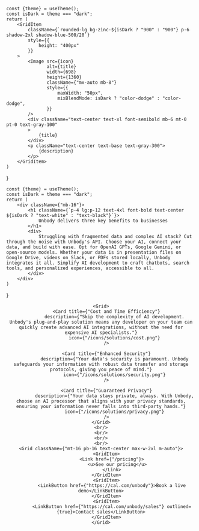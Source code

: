 

    const {theme} = useTheme();
    const isDark = theme === "dark";
    return (
        <GridItem
            className={`rounded-lg bg-zinc-${isDark ? "900" : "900"} p-6 shadow-2xl shadow-blue-500/20`}
            style={{
                height: "400px"
            }}
        >
            <Image src={icon}
                   alt={title}
                   width={698}
                   height={1360}
                   className={"mx-auto mb-8"}
                   style={{
                       maxWidth: "50px",
                       mixBlendMode: isDark ? "color-dodge" : "color-dodge",
                   }}
            />
            <div className="text-center text-xl font-semibold mb-6 mt-0 pt-0 text-gray-100"
            >
                {title}
            </div>
            <p className="text-center text-base text-gray-300">
                {description}
            </p>
        </GridItem>
    )
}


    const {theme} = useTheme();
    const isDark = theme === "dark";
    return (
        <div className={"mb-16"}>
            <h1 className={`p-4 lg:p-12 text-4xl font-bold text-center ${isDark ? "text-white" : "text-black"}`}>
                Unbody delivers three key benefits to businesses
            </h1>
            <div>
                Struggling with fragmented data and complex AI stack? Cut through the noise with Unbody's API. Choose your AI, connect your data, and build with ease. Opt for OpenAI GPTs, Google Gemini, or open-source models. Whether your data is in presentation files on Google Drive, videos on Slack, or PDFs stored locally, Unbody integrates it all. Simplify AI development to craft chatbots, search tools, and personalized experiences, accessible to all.
            </div>
        </div>
    )
}


<div className={"content-container min-h-screen"}>
    <Header/>

    <Grid>
        <Card title={"Cost and Time Efficiency"}
              description={"Skip the complexity of AI development. Unbody's plug-and-play solution means any developer on your team can quickly create advanced AI integrations, without the need for expensive AI specialists."}
              icon={"/icons/solutions/cost.png"}
        />

        <Card title={"Enhanced Security"}
              description={"Your data's security is paramount. Unbody safeguards your information with robust data transfer and storage protocols, giving you peace of mind."}
              icon={"/icons/solutions/security.png"}
        />

        <Card title={"Guaranteed Privacy"}
              description={"Your data stays private, always. With Unbody, choose an AI processor that aligns with your privacy standards, ensuring your information never falls into third-party hands."}
              icon={"/icons/solutions/privacy.png"}
        />
    </Grid>
    <br/>
    <br/>
    <br/>
    <br/>
    <Grid className={"mt-16 pb-16 text-center max-w-2xl m-auto"}>
        <GridItem>
            <Link href={"/pricing"}>
                <u>See our pricing</u>
            </Link>
        </GridItem>
        <GridItem>
            <LinkButton href={"https://cal.com/unbody"}>Book a live demo</LinkButton>
        </GridItem>
        <GridItem>
            <LinkButton href={"https://cal.com/unbody/sales"} outlined={true}>Contact sales</LinkButton>
        </GridItem>
    </Grid>
</div>
